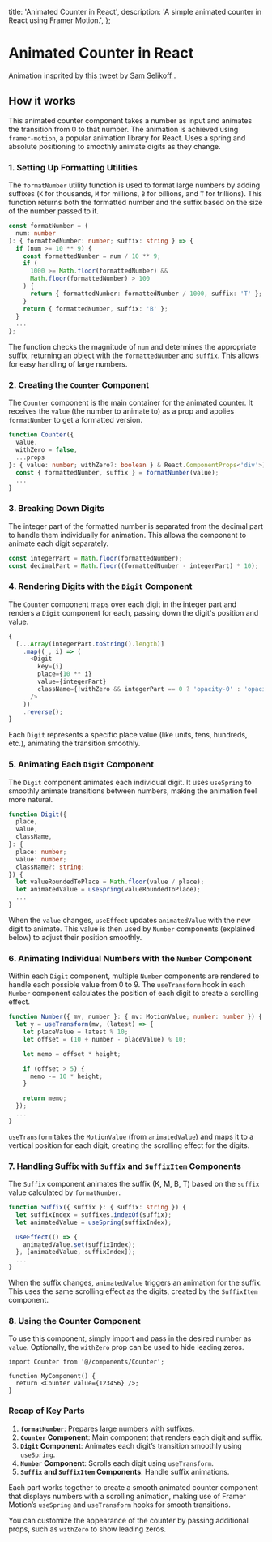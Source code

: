 
  title: 'Animated Counter in React',
  description: 'A simple animated counter in React using Framer Motion.',
};

# Animated Counter in React

<CounterDemo />

Animation insprited by [this tweet](https://x.com/samselikoff/status/1663648894440316933?t=KLRpBHYu7z5jhhNSrpXtcA&s=35) by [Sam Selikoff ](https://x.com/samselikoff).

## How it works

This animated counter component takes a number as input and animates the transition from 0 to that number. The animation is achieved using `framer-motion`, a popular animation library for React. Uses a spring and absolute positioning to smoothly animate digits as they change.

### 1. **Setting Up Formatting Utilities**

The `formatNumber` utility function is used to format large numbers by adding suffixes (`K` for thousands, `M` for millions, `B` for billions, and `T` for trillions). This function returns both the formatted number and the suffix based on the size of the number passed to it.

```typescript
const formatNumber = (
  num: number
): { formattedNumber: number; suffix: string } => {
  if (num >= 10 ** 9) {
    const formattedNumber = num / 10 ** 9;
    if (
      1000 >= Math.floor(formattedNumber) &&
      Math.floor(formattedNumber) > 100
    ) {
      return { formattedNumber: formattedNumber / 1000, suffix: 'T' };
    }
    return { formattedNumber, suffix: 'B' };
  }
  ...
};
```

The function checks the magnitude of `num` and determines the appropriate suffix, returning an object with the `formattedNumber` and `suffix`. This allows for easy handling of large numbers.

### 2. **Creating the `Counter` Component**

The `Counter` component is the main container for the animated counter. It receives the `value` (the number to animate to) as a prop and applies `formatNumber` to get a formatted version.

```typescript
function Counter({
  value,
  withZero = false,
  ...props
}: { value: number; withZero?: boolean } & React.ComponentProps<'div'>) {
  const { formattedNumber, suffix } = formatNumber(value);
  ...
}
```

### 3. **Breaking Down Digits**

The integer part of the formatted number is separated from the decimal part to handle them individually for animation. This allows the component to animate each digit separately.

```typescript
const integerPart = Math.floor(formattedNumber);
const decimalPart = Math.floor((formattedNumber - integerPart) * 10);
```

### 4. **Rendering Digits with the `Digit` Component**

The `Counter` component maps over each digit in the integer part and renders a `Digit` component for each, passing down the digit's position and value.

```typescript
{
  [...Array(integerPart.toString().length)]
    .map((_, i) => (
      <Digit
        key={i}
        place={10 ** i}
        value={integerPart}
        className={!withZero && integerPart == 0 ? 'opacity-0' : 'opacity-100'}
      />
    ))
    .reverse();
}
```

Each `Digit` represents a specific place value (like units, tens, hundreds, etc.), animating the transition smoothly.

### 5. **Animating Each `Digit` Component**

The `Digit` component animates each individual digit. It uses `useSpring` to smoothly animate transitions between numbers, making the animation feel more natural.

```typescript
function Digit({
  place,
  value,
  className,
}: {
  place: number;
  value: number;
  className?: string;
}) {
  let valueRoundedToPlace = Math.floor(value / place);
  let animatedValue = useSpring(valueRoundedToPlace);
  ...
}
```

When the `value` changes, `useEffect` updates `animatedValue` with the new digit to animate. This value is then used by `Number` components (explained below) to adjust their position smoothly.

### 6. **Animating Individual Numbers with the `Number` Component**

Within each `Digit` component, multiple `Number` components are rendered to handle each possible value from 0 to 9. The `useTransform` hook in each `Number` component calculates the position of each digit to create a scrolling effect.

```typescript
function Number({ mv, number }: { mv: MotionValue; number: number }) {
  let y = useTransform(mv, (latest) => {
    let placeValue = latest % 10;
    let offset = (10 + number - placeValue) % 10;

    let memo = offset * height;

    if (offset > 5) {
      memo -= 10 * height;
    }

    return memo;
  });
  ...
}
```

`useTransform` takes the `MotionValue` (from `animatedValue`) and maps it to a vertical position for each digit, creating the scrolling effect for the digits.

### 7. **Handling Suffix with `Suffix` and `SuffixItem` Components**

The `Suffix` component animates the suffix (K, M, B, T) based on the `suffix` value calculated by `formatNumber`.

```typescript
function Suffix({ suffix }: { suffix: string }) {
  let suffixIndex = suffixes.indexOf(suffix);
  let animatedValue = useSpring(suffixIndex);

  useEffect(() => {
    animatedValue.set(suffixIndex);
  }, [animatedValue, suffixIndex]);
  ...
}
```

When the suffix changes, `animatedValue` triggers an animation for the suffix. This uses the same scrolling effect as the digits, created by the `SuffixItem` component.

### 8. **Using the Counter Component**

To use this component, simply import and pass in the desired number as `value`. Optionally, the `withZero` prop can be used to hide leading zeros.

```tsx
import Counter from '@/components/Counter';

function MyComponent() {
  return <Counter value={123456} />;
}
```

### Recap of Key Parts

1. **`formatNumber`**: Prepares large numbers with suffixes.
2. **`Counter` Component**: Main component that renders each digit and suffix.
3. **`Digit` Component**: Animates each digit’s transition smoothly using `useSpring`.
4. **`Number` Component**: Scrolls each digit using `useTransform`.
5. **`Suffix` and `SuffixItem` Components**: Handle suffix animations.

Each part works together to create a smooth animated counter component that displays numbers with a scrolling animation, making use of Framer Motion’s `useSpring` and `useTransform` hooks for smooth transitions.

You can customize the appearance of the counter by passing additional props, such as `withZero` to show leading zeros.
